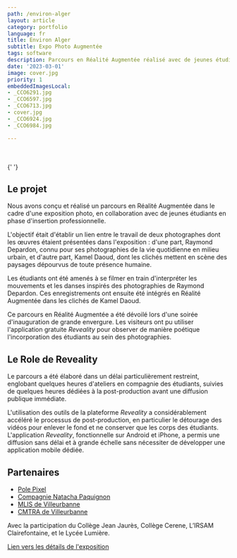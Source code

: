 ```yaml
---
path: /environ-alger
layout: article
category: portfolio
language: fr
title: Environ Alger
subtitle: Expo Photo Augmentée
tags: software
description: Parcours en Réalité Augmentée réalisé avec de jeunes étudiants en insertion professionnelle
date: '2023-03-01'
image: cover.jpg
priority: 1
embeddedImagesLocal:
- _CCO6291.jpg
- _CCO6597.jpg
- _CCO6713.jpg
- cover.jpg
- _CCO6924.jpg
- _CCO6984.jpg

---
```



<ResponsiveIframe
  src="https://youtube.com/embed/JsDz2TZiLUw"
  width="1920"
  height="1080"
/>
<br/>
<br/>
<ImageGrid props={props.data.mdx.frontmatter.embeddedImagesLocal} />{' '}

## Le projet

Nous avons conçu et réalisé un parcours en Réalité Augmentée dans le cadre d'une exposition photo, en collaboration avec de jeunes étudiants en phase d'insertion professionnelle.

L'objectif était d'établir un lien entre le travail de deux photographes dont les œuvres étaient présentées dans l'exposition : d'une part, Raymond Depardon, connu pour ses photographies de la vie quotidienne en milieu urbain, et d'autre part, Kamel Daoud, dont les clichés mettent en scène des paysages dépourvus de toute présence humaine.

Les étudiants ont été amenés à se filmer en train d'interpréter les mouvements et les danses inspirés des photographies de Raymond Depardon. Ces enregistrements ont ensuite été intégrés en Réalité Augmentée dans les clichés de Kamel Daoud.

Ce parcours en Réalité Augmentée a été dévoilé lors d'une soirée d'inauguration de grande envergure. Les visiteurs ont pu utiliser l'application gratuite _Reveality_ pour observer de manière poétique l'incorporation des étudiants au sein des photographies.


## Le Role de Reveality

Le parcours a été élaboré dans un délai particulièrement restreint, englobant quelques heures d'ateliers en compagnie des étudiants, suivies de quelques heures dédiées à la post-production avant une diffusion publique immédiate.

L'utilisation des outils de la plateforme _Reveality_ a considérablement accéléré le processus de post-production, en particulier le détourage des vidéos pour enlever le fond et ne conserver que les corps des étudiants. L'application _Reveality_, fonctionnelle sur Android et iPhone, a permis une diffusion sans délai et à grande échelle sans nécessiter de développer une application mobile dédiée.


  

## Partenaires
* [Pole Pixel](https://polepixel.fr/)
* [Compagnie Natacha Paquignon](https://www.natachapaquignon.com/)
* [MLIS de Villeurbanne](https://mediatheques.villeurbanne.fr/)
* [CMTRA de Villeurbanne](https://cmtra.org/)

Avec la participation du Collège Jean Jaurès, Collège Cerene, L’IRSAM Clairefontaine, et le Lycée Lumière. 

[Lien vers les détails de l'exposition](https://polepixel.fr/evenement/son-oeil-dans-ma-main-alger-1961-2019/)


